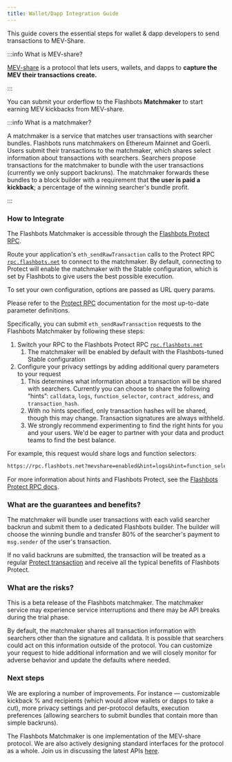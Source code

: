 ```yaml
---
title: Wallet/Dapp Integration Guide
---
```


This guide covers the essential steps for wallet & dapp developers to send transactions to MEV-Share.

:::info What is MEV-share?

[MEV-share](https://collective.flashbots.net/t/mev-share-programmably-private-orderflow-to-share-mev-with-users/1264) is a protocol that lets users, wallets, and dapps to **capture the MEV their transactions create.**

:::

You can submit your orderflow to the Flashbots **Matchmaker** to start earning MEV kickbacks from MEV-share.

:::info What is a matchmaker?

A matchmaker is a service that matches user transactions with searcher bundles. Flashbots runs matchmakers on Ethereum Mainnet and Goerli. Users submit their transactions to the matchmaker, which shares select information about transactions with searchers. Searchers propose transactions for the matchmaker to bundle with the user transactions (currently we only support backruns). The matchmaker forwards these bundles to a block builder with a requirement that **the user is paid a kickback**; a percentage of the winning searcher's bundle profit.

:::

### How to Integrate

The Flashbots Matchmaker is accessible through the [Flashbots Protect RPC](/flashbots-protect/rpc/mev-share).

Route your application's `eth_sendRawTransaction` calls to the Protect RPC [`rpc.flashbots.net`](https://rpc.flashbots.net/) to connect to the matchmaker. By default, connecting to Protect will enable the matchmaker with the Stable configuration, which is set by Flashbots to give users the best possible execution.

To set your own configuration, options are passed as URL query params.

Please refer to the [Protect RPC](/flashbots-protect/rpc/mev-share#protect-rpc-reference) documentation for the most up-to-date parameter definitions.

Specifically, you can submit `eth_sendRawTransaction` requests to the Flashbots Matchmaker by following these steps:

1. Switch your RPC to the Flashbots Protect RPC [`rpc.flashbots.net`](https://rpc.flashbots.net/)
    1. The matchmaker will be enabled by default with the Flashbots-tuned Stable configuration
1. Configure your privacy settings by adding additional query parameters to your request
    1. This determines what information about a transaction will be shared with searchers. Currently you can choose to share the following “hints”: `calldata`, `logs`, `function_selector`, `contract_address`, and `transaction_hash`.
    1. With no hints specified, only transaction hashes will be shared, though this may change. Transaction signatures are always withheld.
    1. We strongly recommend experimenting to find the right hints for you and your users. We'd be eager to partner with your data and product teams to find the best balance.

For example, this request would share logs and function selectors:

```txt
https://rpc.flashbots.net?mevshare=enabled&hint=logs&hint=function_selector
```

For more information about hints and Flashbots Protect, see the [Flashbots Protect RPC docs](/flashbots-protect/rpc/mev-share).

### What are the guarantees and benefits?

The matchmaker will bundle user transactions with each valid searcher backrun and submit them to a dedicated Flashbots builder. The builder will choose the winning bundle and transfer 80% of the searcher's payment to `msg.sender` of the user's transaction.

If no valid backruns are submitted, the transaction will be treated as a regular [Protect transaction](https://docs.flashbots.net/flashbots-protect/rpc/quick-start) and receive all the typical benefits of Flashbots Protect.

### What are the risks?

This is a beta release of the Flashbots matchmaker. The matchmaker service may experience service interruptions and there may be API breaks during the trial phase.

By default, the matchmaker shares all transaction information with searchers other than the signature and calldata. It is possible that searchers could act on this information outside of the protocol. You can customize your request to hide additional information and we will closely monitor for adverse behavior and update the defaults where needed.

### Next steps

We are exploring a number of improvements. For instance — customizable kickback % and recipients (which would allow wallets or dapps to take a cut), more privacy settings and per-protocol defaults, execution preferences (allowing searchers to submit bundles that contain more than simple backruns).

The Flashbots Matchmaker is one implementation of the MEV-share protocol. We are also actively designing standard interfaces for the protocol as a whole. Join us in discussing the latest APIs [here](https://github.com/flashbots/mev-share).
